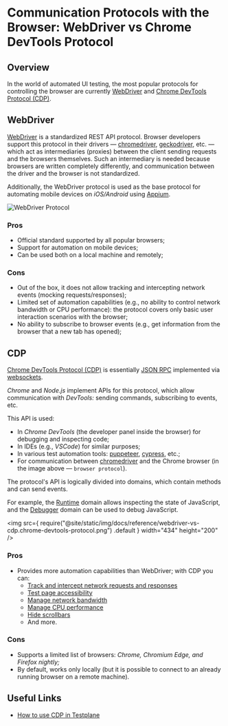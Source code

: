 # Communication Protocols with the Browser: WebDriver vs Chrome DevTools Protocol

## Overview

In the world of automated UI testing, the most popular protocols for controlling the browser are currently [WebDriver][webdriver] and [Chrome DevTools Protocol (CDP)][cdp].

## WebDriver

[WebDriver][webdriver] is a standardized REST API protocol. Browser developers support this protocol in their drivers — [chromedriver][chromedriver], [geckodriver][geckodriver], etc. — which act as intermediaries (proxies) between the client sending requests and the browsers themselves. Such an intermediary is needed because browsers are written completely differently, and communication between the driver and the browser is not standardized.

Additionally, the WebDriver protocol is used as the base protocol for automating mobile devices on _iOS/Android_ using [Appium][appium].

![WebDriver Protocol](/img/docs/reference/webdriver-vs-cdp.webdriver-protocol.png)

### Pros

-   Official standard supported by all popular browsers;
-   Support for automation on mobile devices;
-   Can be used both on a local machine and remotely;

### Cons

-   Out of the box, it does not allow tracking and intercepting network events (mocking requests/responses);
-   Limited set of automation capabilities (e.g., no ability to control network bandwidth or CPU performance): the protocol covers only basic user interaction scenarios with the browser;
-   No ability to subscribe to browser events (e.g., get information from the browser that a new tab has opened);

## CDP

[Chrome DevTools Protocol (CDP)][cdp] is essentially [JSON RPC][json-rpc] implemented via [websockets][websockets].

_Chrome_ and _Node.js_ implement APIs for this protocol, which allow communication with _DevTools:_ sending commands, subscribing to events, etc.

This API is used:

-   In _Chrome DevTools_ (the developer panel inside the browser) for debugging and inspecting code;
-   In IDEs (e.g., _VSCode_) for similar purposes;
-   In various test automation tools: [puppeteer][puppeteer], [cypress][cypress], etc.;
-   For communication between [chromedriver][chromedriver] and the Chrome browser (in the image above — `browser protocol`).

The protocol's API is logically divided into domains, which contain methods and can send events.

For example, the [Runtime][cdp-runtime] domain allows inspecting the state of JavaScript, and the [Debugger][debugger] domain can be used to debug JavaScript.

<img
    src={
        require("@site/static/img/docs/reference/webdriver-vs-cdp.chrome-devtools-protocol.png")
            .default
    }
    width="434"
    height="200"
/>

### Pros

-   Provides more automation capabilities than WebDriver; with CDP you can:
    -   [Track and intercept network requests and responses][how-to-intercept-requests-and-responses]
    -   [Test page accessibility][how-to-check-accessibility]
    -   [Manage network bandwidth][how-to-manage-network-bandwidth]
    -   [Manage CPU performance][how-to-manage-cpu-performance]
    -   [Hide scrollbars][how-to-hide-scrollbars-by-cdp]
    -   And more.

### Cons

-   Supports a limited list of browsers: _Chrome, Chromium Edge, and Firefox nightly;_
-   By default, works only locally (but it is possible to connect to an already running browser on a remote machine).

## Useful Links

-   [How to use CDP in Testplane][how-to-use-cdp]

[webdriver]: https://www.w3.org/TR/webdriver/
[cdp]: https://chromedevtools.github.io/devtools-protocol/
[chromedriver]: https://chromedriver.chromium.org/
[geckodriver]: https://github.com/mozilla/geckodriver
[appium]: https://appium.io/
[json-rpc]: https://en.wikipedia.org/wiki/JSON-RPC
[websockets]: https://learn.javascript.ru/websocket
[puppeteer]: https://pptr.dev/
[cypress]: https://cypress.io
[cdp-runtime]: https://chromedevtools.github.io/devtools-protocol/tot/Runtime/
[debugger]: https://chromedevtools.github.io/devtools-protocol/tot/Debugger/
[how-to-intercept-requests-and-responses]: ../../guides/how-to-intercept-requests-and-responses
[how-to-check-accessibility]: ../../guides/how-to-check-accessibility
[how-to-manage-network-bandwidth]: ../../guides/how-to-manage-network-bandwidth
[how-to-manage-cpu-performance]: ../../guides/how-to-manage-cpu-performance
[how-to-hide-scrollbars-by-cdp]: ../../guides/how-to-hide-scrollbars-by-cdp
[how-to-use-cdp]: ../../guides/how-to-use-cdp
